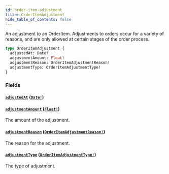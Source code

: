```yaml
---
id: order-item-adjustment
title: OrderItemAdjustment
hide_table_of_contents: false
---
```



An adjustment to an OrderItem. Adjustments to orders occur for a variety of
reasons, and are only allowed at certain stages of the order process.

```graphql
type OrderItemAdjustment {
  adjustedAt: Date!
  adjustmentAmount: Float!
  adjustmentReason: OrderItemAdjustmentReason!
  adjustmentType: OrderItemAdjustmentType!
}
```


### Fields

#### [`adjustedAt`](#) ([`Date!`](/demand/api/graphql-admin/reference/scalars/date))




#### [`adjustmentAmount`](#) ([`Float!`](/demand/api/graphql-admin/reference/scalars/float))

The amount of the adjustment.


#### [`adjustmentReason`](#) ([`OrderItemAdjustmentReason!`](/demand/api/graphql-admin/reference/enums/order-item-adjustment-reason))

The reason for the adjustment.


#### [`adjustmentType`](#) ([`OrderItemAdjustmentType!`](/demand/api/graphql-admin/reference/enums/order-item-adjustment-type))

The type of adjustment.




